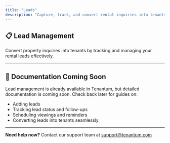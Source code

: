 ```yaml
---
title: "Leads"
description: "Capture, track, and convert rental inquiries into tenants."
---
```


## 📋 Lead Management

Convert property inquiries into tenants by tracking and managing your rental leads effectively.

---

## 🚧 Documentation Coming Soon

Lead management is already available in Tenantum, but detailed documentation is coming soon. Check back later for guides on:

- Adding leads
- Tracking lead status and follow-ups
- Scheduling viewings and reminders
- Converting leads into tenants seamlessly

---

**Need help now?** Contact our support team at [support@tenantum.com](mailto:support@tenantum.com)
